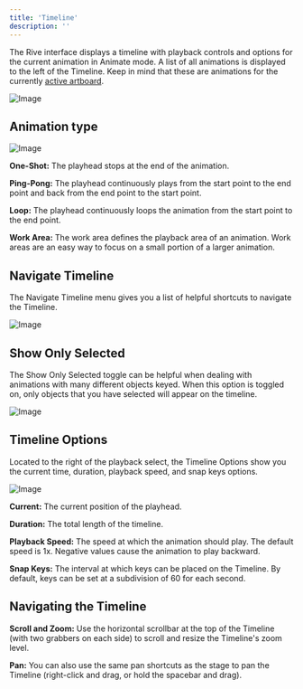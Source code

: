 ```yaml
---
title: 'Timeline'
description: ''
---
```



<YouTube id="NSb_TNWOVc0" />

The Rive interface displays a timeline with playback controls and options for the current animation in Animate mode. A list of all animations is displayed to the left of the Timeline. Keep in mind that these are animations for the currently [active artboard](/editor/fundamentals/artboards#active-artboard).

![Image](/images/editor/animate-mode/5c396825-8293-4d8b-8968-aff442075b60.webp)

## Animation type

![Image](/images/editor/animate-mode/fa768437-b336-4730-8375-a4307176e17b.webp)

**One-Shot:** The playhead stops at the end of the animation.

**Ping-Pong:** The playhead continuously plays from the start point to the end point and back from the end point to the start point.

**Loop:** The playhead continuously loops the animation from the start point to the end point.

**Work Area:** The work area defines the playback area of an animation. Work areas are an easy way to focus on a small portion of a larger animation.

## Navigate Timeline

The Navigate Timeline menu gives you a list of helpful shortcuts to navigate the Timeline.

![Image](/images/editor/animate-mode/08ccf645-e2df-43e5-8bc6-0fa64ab264f5.webp)

## Show Only Selected

The Show Only Selected toggle can be helpful when dealing with animations with many different objects keyed. When this option is toggled on, only objects that you have selected will appear on the timeline.

![Image](/images/editor/animate-mode/31b183db-26be-400f-be2c-52a6ab73bd03.webp)

## Timeline Options

Located to the right of the playback select, the Timeline Options show you the current time, duration, playback speed, and snap keys options.

![Image](/images/editor/animate-mode/7c8302ac-73ac-42f2-9d05-b176d26a67e0.webp)

**Current:** The current position of the playhead.

**Duration:** The total length of the timeline.

**Playback Speed:** The speed at which the animation should play. The default speed is 1x. Negative values cause the animation to play backward.

**Snap Keys:** The interval at which keys can be placed on the Timeline. By default, keys can be set at a subdivision of 60 for each second.

## Navigating the Timeline

**Scroll and Zoom:** Use the horizontal scrollbar at the top of the Timeline (with two grabbers on each side) to scroll and resize the Timeline's zoom level.

**Pan:** You can also use the same pan shortcuts as the stage to pan the Timeline (right-click and drag, or hold the spacebar and drag).
